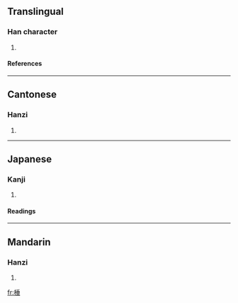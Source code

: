==Translingual==
===Han character===
{{Han char|rn=75|rad=木|as=08|sn=12|four=4291<sub>4</sub>|canj=木竹十一 (DHJM)}}
# {{defn|Han|sort=木08}}
====References====
{{Han ref|kx=0534.150|dkj=14978|dj=0922.110|hdz=21232.130|uh=68F0|ud=26864|bh=DDDE|bd=56798}}

----
==Cantonese==
===Hanzi===
{{yue-hanzi|jyut=|y=cheui4}}
# {{defn|Cantonese}}

----
==Japanese==
===Kanji===
{{ja-kanji|grade=|rs=木08}}
# {{defn|Japanese}} 
====Readings====
{{ja-readings|on=[[そい]] (soi), [[た]] (ta)|kun=[[しえ]] (shie)}}

----
==Mandarin==
===Hanzi===
{{cmn-hanzi|pin=[[chuí]] (chui2), [[duǒ]] (duo3)|wg=ch'ui<sup>2</sup>, to<sup>3</sup>}}
# {{defn|Mandarin}}

[[fr:棰]]